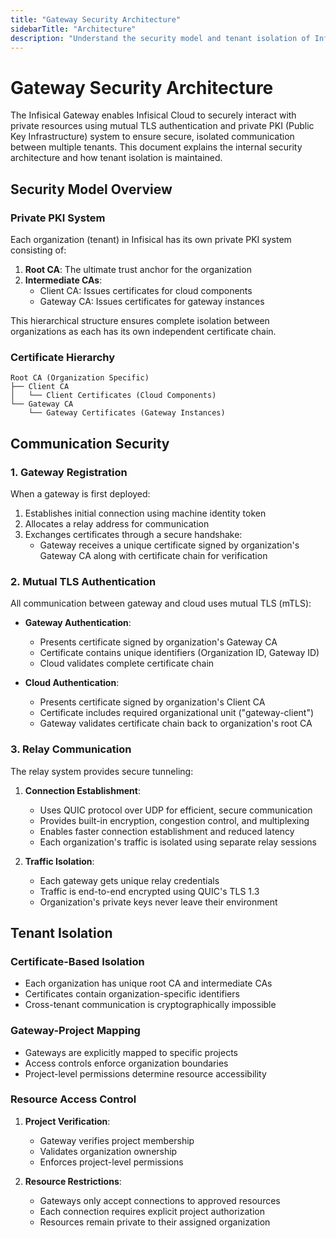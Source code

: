 ```yaml
---
title: "Gateway Security Architecture"
sidebarTitle: "Architecture"
description: "Understand the security model and tenant isolation of Infisical's Gateway"
---
```


# Gateway Security Architecture

The Infisical Gateway enables Infisical Cloud to securely interact with private resources using mutual TLS authentication and private PKI (Public Key Infrastructure) system to ensure secure, isolated communication between multiple tenants. 
This document explains the internal security architecture and how tenant isolation is maintained.

## Security Model Overview

### Private PKI System
Each organization (tenant) in Infisical has its own private PKI system consisting of:

1. **Root CA**: The ultimate trust anchor for the organization
2. **Intermediate CAs**:
   - Client CA: Issues certificates for cloud components
   - Gateway CA: Issues certificates for gateway instances

This hierarchical structure ensures complete isolation between organizations as each has its own independent certificate chain.

### Certificate Hierarchy
```
Root CA (Organization Specific)
├── Client CA
│   └── Client Certificates (Cloud Components)
└── Gateway CA
    └── Gateway Certificates (Gateway Instances)
```

## Communication Security

### 1. Gateway Registration
When a gateway is first deployed:

1. Establishes initial connection using machine identity token
2. Allocates a relay address for communication
3. Exchanges certificates through a secure handshake:
   - Gateway receives a unique certificate signed by organization's Gateway CA along with certificate chain for verification

### 2. Mutual TLS Authentication
All communication between gateway and cloud uses mutual TLS (mTLS):

- **Gateway Authentication**:
  - Presents certificate signed by organization's Gateway CA
  - Certificate contains unique identifiers (Organization ID, Gateway ID)
  - Cloud validates complete certificate chain

- **Cloud Authentication**:
  - Presents certificate signed by organization's Client CA
  - Certificate includes required organizational unit ("gateway-client")
  - Gateway validates certificate chain back to organization's root CA

### 3. Relay Communication
The relay system provides secure tunneling:

1. **Connection Establishment**:
   - Uses QUIC protocol over UDP for efficient, secure communication
   - Provides built-in encryption, congestion control, and multiplexing
   - Enables faster connection establishment and reduced latency
   - Each organization's traffic is isolated using separate relay sessions

2. **Traffic Isolation**:
   - Each gateway gets unique relay credentials
   - Traffic is end-to-end encrypted using QUIC's TLS 1.3
   - Organization's private keys never leave their environment

## Tenant Isolation

### Certificate-Based Isolation
- Each organization has unique root CA and intermediate CAs
- Certificates contain organization-specific identifiers
- Cross-tenant communication is cryptographically impossible

### Gateway-Project Mapping
- Gateways are explicitly mapped to specific projects
- Access controls enforce organization boundaries
- Project-level permissions determine resource accessibility

### Resource Access Control
1. **Project Verification**:
   - Gateway verifies project membership
   - Validates organization ownership
   - Enforces project-level permissions

2. **Resource Restrictions**:
   - Gateways only accept connections to approved resources
   - Each connection requires explicit project authorization
   - Resources remain private to their assigned organization
